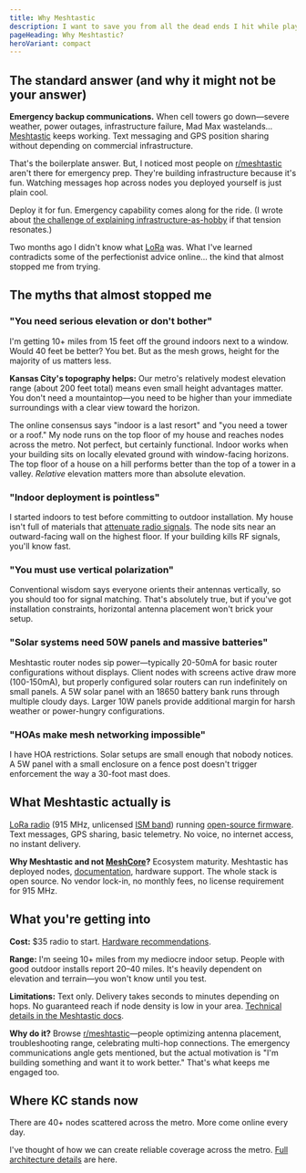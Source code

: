 ```yaml
---
title: Why Meshtastic
description: I want to save you from all the dead ends I hit while playing with this technology.
pageHeading: Why Meshtastic?
heroVariant: compact
---
```


## The standard answer (and why it might not be your answer)

**Emergency backup communications.** When cell towers go down—severe weather, power outages, infrastructure failure, Mad Max wastelands... [Meshtastic](https://meshtastic.org/) keeps working. Text messaging and GPS position sharing without depending on commercial infrastructure.

That's the boilerplate answer. But, I noticed most people on [r/meshtastic](https://reddit.com/r/meshtastic) aren't there for emergency prep. They're building infrastructure because it's fun. Watching messages hop across nodes you deployed yourself is just plain cool.

Deploy it for fun. Emergency capability comes along for the ride. (I wrote about [the challenge of explaining infrastructure-as-hobby](https://www.jeremyfuksa.com/im-building-a-network-i-cant-explain/) if that tension resonates.)

Two months ago I didn't know what [LoRa](https://en.wikipedia.org/wiki/LoRa) was. What I've learned contradicts some of the perfectionist advice online... the kind that almost stopped me from trying.

## The myths that almost stopped me

### "You need serious elevation or don't bother"

I'm getting 10+ miles from 15 feet off the ground indoors next to a window. Would 40 feet be better? You bet. But as the mesh grows, height for the majority of us matters less.

**Kansas City's topography helps:** Our metro's relatively modest elevation range (about 200 feet total) means even small height advantages matter. You don't need a mountaintop—you need to be higher than your immediate surroundings with a clear view toward the horizon.

The online consensus says "indoor is a last resort" and "you need a tower or a roof." My node runs on the top floor of my house and reaches nodes across the metro. Not perfect, but certainly functional. Indoor works when your building sits on locally elevated ground with window-facing horizons. The top floor of a house on a hill performs better than the top of a tower in a valley. *Relative* elevation matters more than absolute elevation.

### "Indoor deployment is pointless"

I started indoors to test before committing to outdoor installation. My house isn't full of materials that [attenuate radio signals](https://en.wikipedia.org/wiki/Attenuation#Radio). The node sits near an outward-facing wall on the highest floor. If your building kills RF signals, you'll know fast.

### "You must use vertical polarization"

Conventional wisdom says everyone orients their antennas vertically, so you should too for signal matching. That's absolutely true, but if you've got installation constraints, horizontal antenna placement won't brick your setup.

### "Solar systems need 50W panels and massive batteries"

Meshtastic router nodes sip power—typically 20-50mA for basic router configurations without displays. Client nodes with screens active draw more (100-150mA), but properly configured solar routers can run indefinitely on small panels. A 5W solar panel with an 18650 battery bank runs through multiple cloudy days. Larger 10W panels provide additional margin for harsh weather or power-hungry configurations.

### "HOAs make mesh networking impossible"

I have HOA restrictions. Solar setups are small enough that nobody notices. A 5W panel with a small enclosure on a fence post doesn't trigger enforcement the way a 30-foot mast does.

## What Meshtastic actually is

[LoRa radio](https://en.wikipedia.org/wiki/LoRa) (915 MHz, unlicensed [ISM band](https://en.wikipedia.org/wiki/ISM_radio_band)) running [open-source firmware](https://github.com/meshtastic/firmware). Text messages, GPS sharing, basic telemetry. No voice, no internet access, no instant delivery.

**Why Meshtastic and not [MeshCore](https://meshcore.net/)?** Ecosystem maturity. Meshtastic has deployed nodes, [documentation](https://meshtastic.org/docs/introduction), hardware support. The whole stack is open source. No vendor lock-in, no monthly fees, no license requirement for 915 MHz.

## What you're getting into

**Cost:** $35 radio to start. [Hardware recommendations](/get-started/join).

**Range:** I'm seeing 10+ miles from my mediocre indoor setup. People with good outdoor installs report 20–40 miles. It's heavily dependent on elevation and terrain—you won't know until you test.

**Limitations:** Text only. Delivery takes seconds to minutes depending on hops. No guaranteed reach if node density is low in your area. [Technical details in the Meshtastic docs](https://meshtastic.org/docs/overview/mesh-algo).

**Why do it?** Browse [r/meshtastic](https://reddit.com/r/meshtastic)—people optimizing antenna placement, troubleshooting range, celebrating multi-hop connections. The emergency communications angle gets mentioned, but the actual motivation is "I'm building something and want it to work better." That's what keeps me engaged too.

## Where KC stands now

There are 40+ nodes scattered across the metro. More come online every day.

I've thought of how we can create reliable coverage across the metro. [Full architecture details](/network/architecture) are here.